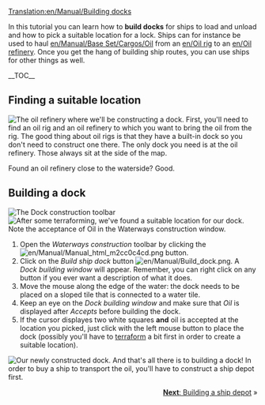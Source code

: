 [[Translation:en/Manual/Building docks]]
{{en/Manual/Tutorial/Navigation}}

In this tutorial you can learn how to '''build docks''' for ships to load and unload and how to pick a suitable location for a lock. Ships can for instance be used to haul [[en/Manual/Base Set/Cargos/Oil]] from an [[en/Oil rig]] to an [[en/Oil refinery]]. Once you get the hang of building ship routes, you can use ships for other things as well.

__TOC__

==Finding a suitable location==
[[File:en/Manual/Dock construction 1.png|right|frame|The oil refinery where we'll be constructing a dock.]]
First, you'll need to find an oil rig and an oil refinery to which you want to bring the oil from the rig. The good thing about oil rigs is that they have a built-in dock so you don't need to construct one there. The only dock you need is at the oil refinery. Those always sit at the side of the map.

Found an oil refinery close to the waterside? Good.


==Building a dock==
[[File:en/Manual/Dock toolbar.png|frame|right|The Dock construction toolbar]]
[[File:en/Manual/Dock construction 2.png|frame|right|After some [[en/Manual/Landscaping|terraforming]], we've found a suitable location for our dock. Note the acceptance of Oil in the Waterways construction window.]]
#Open the ''Waterways construction'' toolbar by clicking the [[File:en/Manual/Manual html m2cc0c4cd.png]] button.
#Click on the ''Build ship dock'' button [[File:en/Manual/Build dock.png]]. A ''Dock building window'' will appear. Remember, you can right click on any button if you ever want a description of what it does.
#Move the mouse along the edge of the water: the dock needs to be placed on a sloped tile that is connected to a water tile.
#Keep an eye on the ''Dock building window'' and make sure that ''Oil'' is displayed after ''Accepts'' before building the dock.
#If the cursor displayes two white squares '''and''' oil is accepted at the location you picked, just click with the left mouse button to place the dock (possibly you'll have to [[en/Manual/Landscaping|terraform]] a bit first in order to create a suitable location).

[[File:en/Manual/Dock construction 3.png|frame|right|Our newly constructed dock.]]
And that's all there is to building a dock! In order to buy a ship to transport the oil, you'll have to construct a ship depot first.


<span style="float: right">[[en/Manual/Building ship depots|'''Next''': Building a ship depot]] &raquo;</span>